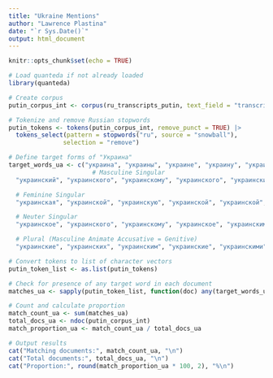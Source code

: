 ```yaml
---
title: "Ukraine Mentions"
author: "Lawrence Plastina"
date: "`r Sys.Date()`"
output: html_document
---
```


```r
knitr::opts_chunk$set(echo = TRUE)
```

```r
# Load quanteda if not already loaded
library(quanteda)

# Create corpus
putin_corpus_int <- corpus(ru_transcripts_putin, text_field = "transcript_filtered") 

# Tokenize and remove Russian stopwords
putin_tokens <- tokens(putin_corpus_int, remove_punct = TRUE) |>
  tokens_select(pattern = stopwords("ru", source = "snowball"), 
               selection = "remove")

# Define target forms of "Украина"
target_words_ua <- c("украина", "украины", "украине", "украину", "украиной", "украине",
                       # Masculine Singular
  "украинский", "украинского", "украинскому", "украинского", "украинским", "украинском",

  # Feminine Singular
  "украинская", "украинской", "украинскую", "украинской", "украинской",

  # Neuter Singular
  "украинское", "украинского", "украинскому", "украинское", "украинским", "украинском",

  # Plural (Masculine Animate Accusative = Genitive)
  "украинские", "украинских", "украинским", "украинские", "украинскими", "украинских")

# Convert tokens to list of character vectors
putin_token_list <- as.list(putin_tokens)

# Check for presence of any target word in each document
matches_ua <- sapply(putin_token_list, function(doc) any(target_words_ua %in% doc))

# Count and calculate proportion
match_count_ua <- sum(matches_ua)
total_docs_ua <- ndoc(putin_corpus_int)
match_proportion_ua <- match_count_ua / total_docs_ua

# Output results
cat("Matching documents:", match_count_ua, "\n")
cat("Total documents:", total_docs_ua, "\n")
cat("Proportion:", round(match_proportion_ua * 100, 2), "%\n")
```

